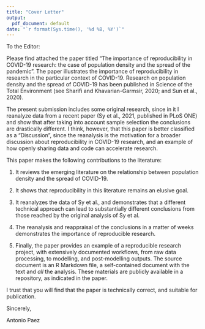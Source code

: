 ```yaml
---
title: "Cover Letter"
output:
  pdf_document: default
date: "`r format(Sys.time(), '%d %B, %Y')`"
---
```


To the Editor:

Please find attached the paper titled "The importance of reproducibility in COVID-19 research: the case of population density and the spread of the pandemic". The paper illustrates the importance of reproducibility in research in the particular context of COVID-19. Research on population density and the spread of COVID-19 has been published in Science of the Total Environment (see Sharifi and Khavarian-Garmsir, 2020; and Sun et al., 2020). 

The present submission includes some original research, since in it I reanalyze data from a recent paper (Sy et al., 2021, published in PLoS ONE) and show that after taking into account sample selection the conclusions are drastically different. I think, however, that this paper is better classified as a "Discussion", since the reanalysis is the motivation for a broader discussion about reproducibility in COVID-19 research, and an example of how openly sharing data and code can accelerate research.

This paper makes the following contributions to the literature:

1. It reviews the emerging literature on the relationship between population density and the spread of COVID-19.

2. It shows that reproducibility in this literature remains an elusive goal. 

3. It reanalyzes the data of Sy et al., and demonstrates that a different technical approach can lead to substantially different conclusions from those reached by the original analysis of Sy et al.

4. The reanalysis and reappraisal of the conclusions in a matter of weeks demonstrates the importance of reproducible research.

4. Finally, the paper provides an example of a reproducible research project, with extensively documented workflows, from raw data processing, to modelling, and post-modelling outputs. The source document is an R Markdown file, a self-contained document with the text and _all_ the analysis. These materials are publicly available in a repository, as indicated in the paper. 

I trust that you will find that the paper is technically correct, and suitable for publication.

Sincerely,

Antonio Paez

